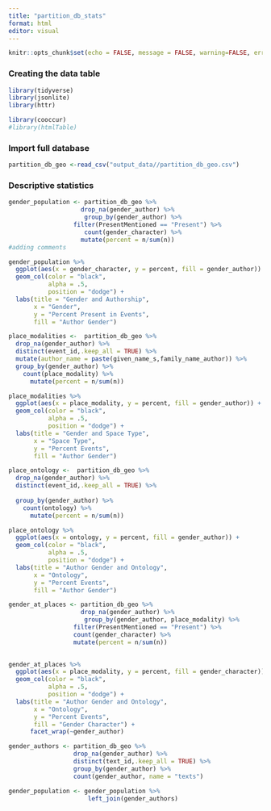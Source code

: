 ```yaml
---
title: "partition_db_stats"
format: html
editor: visual
---
```


```r
knitr::opts_chunk$set(echo = FALSE, message = FALSE, warning=FALSE, error=FALSE)

```

### Creating the data table

```r
library(tidyverse)
library(jsonlite)
library(httr)

library(cooccur)
#library(htmlTable)
```

### Import full database

```r
partition_db_geo <-read_csv("output_data//partition_db_geo.csv")
```

### Descriptive statistics

```r

gender_population <- partition_db_geo %>% 
                    drop_na(gender_author) %>% 
                     group_by(gender_author) %>% 
                  filter(PresentMentioned == "Present") %>%
                     count(gender_character) %>% 
                    mutate(percent = n/sum(n))
#adding comments
```



```r
gender_population %>%
  ggplot(aes(x = gender_character, y = percent, fill = gender_author)) +
  geom_col(color = "black",
           alpha = .5,
           position = "dodge") +
  labs(title = "Gender and Authorship",
       x = "Gender",
       y = "Percent Present in Events",
       fill = "Author Gender") 
```
```r
place_modalities <-  partition_db_geo %>%
  drop_na(gender_author) %>% 
  distinct(event_id,.keep_all = TRUE) %>% 
  mutate(author_name = paste(given_name_s,family_name_author)) %>% 
  group_by(gender_author) %>%
    count(place_modality) %>%
      mutate(percent = n/sum(n))
```

```r
place_modalities %>%
  ggplot(aes(x = place_modality, y = percent, fill = gender_author)) +
  geom_col(color = "black",
           alpha = .5,
           position = "dodge") +
  labs(title = "Gender and Space Type",
       x = "Space Type",
       y = "Percent Events",
       fill = "Author Gender") 

```



```r
place_ontology <-  partition_db_geo %>%
  drop_na(gender_author) %>% 
  distinct(event_id,.keep_all = TRUE) %>% 
  
  group_by(gender_author) %>%
    count(ontology) %>%
      mutate(percent = n/sum(n))


```

```r
place_ontology %>%
  ggplot(aes(x = ontology, y = percent, fill = gender_author)) +
  geom_col(color = "black",
           alpha = .5,
           position = "dodge") +
  labs(title = "Author Gender and Ontology",
       x = "Ontology",
       y = "Percent Events",
       fill = "Author Gender") 

```

```r
gender_at_places <- partition_db_geo %>% 
                    drop_na(gender_author) %>% 
                     group_by(gender_author, place_modality) %>% 
                  filter(PresentMentioned == "Present") %>% 
                  count(gender_character) %>% 
                  mutate(percent = n/sum(n))
                    
```

```r
gender_at_places %>%
  ggplot(aes(x = place_modality, y = percent, fill = gender_character)) +
  geom_col(color = "black",
           alpha = .5,
           position = "dodge") +
  labs(title = "Author Gender and Ontology",
       x = "Ontology",
       y = "Percent Events",
       fill = "Gender Character") +
      facet_wrap(~gender_author)
```


```r
gender_authors <- partition_db_geo %>% 
                  drop_na(gender_author) %>% 
                  distinct(text_id,.keep_all = TRUE) %>% 
                  group_by(gender_author) %>% 
                  count(gender_author, name = "texts")
```

```r
gender_population <- gender_population %>% 
                      left_join(gender_authors)
```

```r



```
